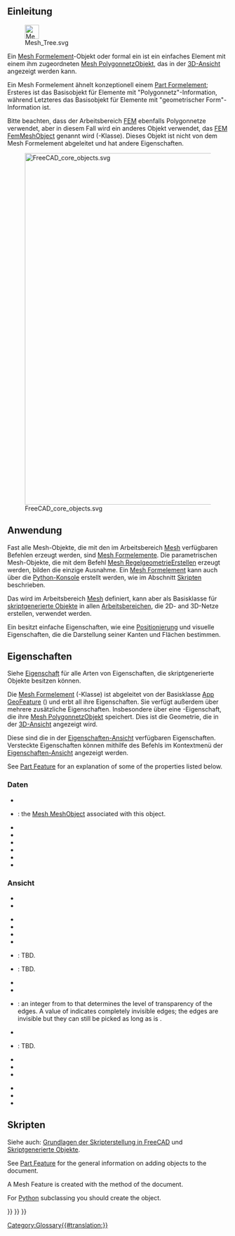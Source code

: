 <languages/>
{{TOCright}}

<span id="Introduction"></span>
== Einleitung ==

[[File:Mesh_Tree.svg|32px]]

Ein [[Mesh Feature/de|Mesh Formelement]]-Objekt oder formal ein {{incode|Mesh::Feature}} ist ein einfaches Element mit einem ihm zugeordneten [[Mesh_MeshObject/de|Mesh PolygonnetzObjekt]], das in der [[3D_View/de|3D-Ansicht]] angezeigt werden kann.

Ein Mesh Formelement ähnelt konzeptionell einem [[Part_Feature/de|Part Formelement]]; Ersteres ist das Basisobjekt für Elemente mit "Polygonnetz"-Information, während Letzteres das Basisobjekt für Elemente mit "geometrischer Form"-Information ist.

Bitte beachten, dass der Arbeitsbereich [[FEM Workbench/de|FEM]] ebenfalls Polygonnetze  verwendet, aber in diesem Fall wird ein anderes Objekt verwendet, das [[FEM_Mesh/de|FEM FemMeshObject]] genannt wird ({{incode|Fem::FemMeshObject}}-Klasse). Dieses Objekt ist nicht von dem Mesh Formelement abgeleitet und hat andere Eigenschaften.

[[File:FreeCAD_core_objects.svg|800px]]

{{Caption|Vereinfachtes Diagramm der Beziehungen zwischen den Kernobjekten in FreeCAD.}}

<span id="Usage"></span>
==Anwendung==

Fast alle Mesh-Objekte, die mit den im Arbeitsbereich [[Mesh_Workbench/de|Mesh]] verfügbaren Befehlen erzeugt werden, sind [[Mesh Feature/de|Mesh Formelemente]]. Die parametrischen Mesh-Objekte, die mit dem Befehl [[Mesh_BuildRegularSolid/de|Mesh RegelgeometrieErstellen]] erzeugt werden, bilden die einzige Ausnahme. Ein [[Mesh Feature/de|Mesh Formelement]] kann auch über die [[Python console/de|Python-Konsole]] erstellt werden, wie im Abschnitt [[Mesh_Feature/de#Skripten|Skripten]] beschrieben.

Das {{incode|Mesh::Feature}} wird im Arbeitsbereich [[Mesh_Workbench/de|Mesh]] definiert, kann aber als Basisklasse für [[Scripted_objects/de|skriptgenerierte Objekte]] in allen [[Workbenches/de|Arbeitsbereichen]], die 2D- and 3D-Netze erstellen, verwendet werden.

Ein {{incode|Mesh::Feature}} besitzt einfache Eigenschaften, wie eine [[Placement/de|Positionierung]] und visuelle Eigenschaften, die die Darstellung seiner Kanten und Flächen bestimmen.

<span id="Properties"></span>
== Eigenschaften ==

Siehe [[Property/de|Eigenschaft]] für alle Arten von Eigenschaften, die skriptgenerierte Objekte besitzen können.

Die [[Mesh_Feature/de|Mesh Formelement]] ({{incode|Mesh::Feature}}-Klasse) ist abgeleitet von der Basisklasse [[App_GeoFeature/de|App GeoFeature]] ({{incode|App::GeoFeature}}) und erbt all ihre Eigenschaften. Sie verfügt außerdem über mehrere zusätzliche Eigenschaften. Insbesondere über eine {{PropertyData|Mesh}}-Eigenschaft, die ihre [[Mesh_MeshObject/de|Mesh PolygonnetzObjekt]] speichert. Dies ist die Geometrie, die in der [[3D_View/de|3D-Ansicht]] angezeigt wird.

Diese sind die in der  [[Property_View/de|Eigenschaften-Ansicht]] verfügbaren Eigenschaften. Versteckte Eigenschaften können mithilfe des Befehls  {{MenuCommand|Zeige versteckte}} im Kontextmenü der [[Property_View/de|Eigenschaften-Ansicht]] angezeigt werden.

See [[Part_Feature#Properties|Part Feature]] for an explanation of some of the properties listed below.

<span id="Data"></span>
=== Daten ===

{{TitleProperty|Basis}}

* {{PropertyData|Proxy|PythonObject|Hidden}}
* {{PropertyData|Mesh|MeshKernel}}: the [[Mesh_MeshObject|Mesh MeshObject]] associated with this object.
* {{PropertyData|Placement|Placement}}
* {{PropertyData|_ Element Map Version|String|Hidden}}
* {{PropertyData|Label|String}}
* {{PropertyData|Label2|String|Hidden}}
* {{PropertyData|Expression Engine|ExpressionEngine|Hidden}}
* {{PropertyData|Visibility|Bool|Hidden}}

<span id="View"></span>
===Ansicht===

{{TitleProperty|Base}}

* {{PropertyView|Proxy|PythonObject|Hidden}}
* {{PropertyView|Transform Origin|Placement|Hidden}}

{{TitleProperty|Display Options}}

* {{PropertyView|Bounding Box|Bool}}
* {{PropertyView|Display Mode|Enumeration}}
* {{PropertyView|Show In Tree|Bool}}
* {{PropertyView|Visibility|Bool}}

{{TitleProperty|Object Style}}

* {{PropertyView|Coloring|Bool|Hidden}}: TBD.
* {{PropertyView|Crease Angle|FloatConstraint}}: TBD.
* {{PropertyView|Lighting|Enumeration}}
* {{PropertyView|Line Color|Color}}
* {{PropertyView|Line Transparency|Percent}}: an integer from {{value|0}} to {{value|100}} that determines the level of transparency of the edges. A value of {{value|100}} indicates completely invisible edges; the edges are invisible but they can still be picked as long as {{PropertyView|Selectable}} is {{TRUE}}.
* {{PropertyView|Line Width|FloatConstraint}}
* {{PropertyView|Open Edges|Bool}}: TBD.
* {{PropertyView|Point Size|FloatConstraint}}
* {{PropertyView|Shape Appearance|MaterialList}}
* {{PropertyView|Transparency|Percent}}

{{TitleProperty|Selection}}

* {{PropertyView|On Top When Selected|Enumeration}}
* {{PropertyView|Selectable|Bool}}
* {{PropertyView|Selection Style|Enumeration}}

<span id="Scripting"></span>
== Skripten ==

Siehe auch: [[FreeCAD_Scripting_Basics/de|Grundlagen der Skripterstellung in FreeCAD]] und [[Scripted_objects/de|Skriptgenerierte Objekte]].

See [[Part_Feature|Part Feature]] for the general information on adding objects to the document.

A Mesh Feature is created with the {{incode|addObject()}} method of the document.

{{Code|code=
import FreeCAD as App

doc = App.newDocument()
obj = App.ActiveDocument.addObject("Mesh::Feature", "Name")
obj.Label = "Custom label"
}}

For [[Python|Python]] subclassing you should create the {{incode|Mesh::FeaturePython}} object.

{{Code|code=
import FreeCAD as App

doc = App.newDocument()
obj = App.ActiveDocument.addObject("Mesh::FeaturePython", "Name")
obj.Label = "Custom label"
}}


{{Mesh_Tools_navi{{#translation:}}}}
{{Document_objects_navi{{#translation:}}}}
{{Userdocnavi{{#translation:}}}}
[[Category:Glossary{{#translation:}}]]